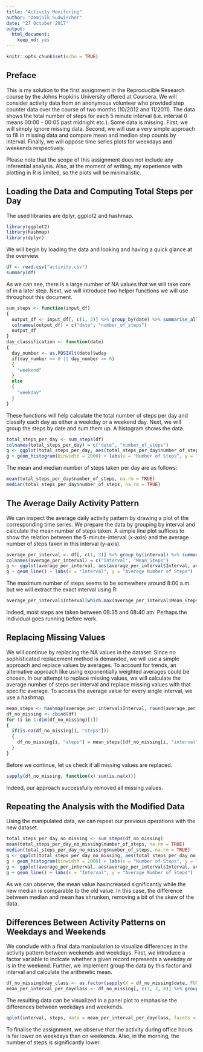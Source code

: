 ```yaml
---
title: "Activity Monitoring"
author: "Dominik Sudwischer"
date: "27 October 2017"
output: 
  html_document: 
    keep_md: yes
---
```


```r
knitr::opts_chunk$set(echo = TRUE)
```

## Preface
This is my solution to the first assignment in the Reproducible Research course by the Johns Hopkins University offered at Coursera. We will consider activity data from an anonymous volunteer who provided step counter data over the course of two months (10/2012 and 11/2011). The data shows the total number of steps for each 5 minute interval (i.e. interval 0 means 00:00 - 00:05 past midnight etc.). Some data is missing. First, we will simply ignore missing data. Second, we will use a very simple approach to fill in missing data and compare mean and median step counts by interval. Finally, we will oppose time series plots for weekdays and weekends respectively.

Please note that the scope of this assignment does not include any inferential analysis. Also, at the moment of writing, my experience with plotting in R is limited, so the plots will be minimalistic.

## Loading the Data and Computing Total Steps per Day
The used libraries are dplyr, ggplot2 and hashmap.
```r
library(ggplot2)
library(hashmap)
library(dplyr)
```
We will begin by loading the data and looking and having a quick glance at the overview. 
```r
df <- read.csv("activity.csv")
summary(df)
```
As we can see, there is a large number of NA values that we will take care of in a later step. Next, we will introduce two helper functions we will use throughout this document.
```r
sum_steps <- function(input_df)
{
  output_df <- input_df[, c(1, 2)] %>% group_by(date) %>% summarise_all(funs(sum), na.rm = TRUE)
  colnames(output_df) = c("date", "number_of_steps")
  output_df
}
day_classification <- function(date)
{
  day_number <- as.POSIXlt(date)$wday
  if(day_number <= 0 || day_number >= 6)
  {
    "weekend"
  }
  else
  {
    "weekday"
  }
}
```
These functions will help calculate the total number of steps per day and classify each day as either a weekday or a weekend day.
Next, we will group the steps by date and sum them up. A histogram shows the data.
```r
total_steps_per_day <- sum_steps(df)
colnames(total_steps_per_day) = c("date", "number_of_steps")
g <- ggplot(total_steps_per_day, aes(total_steps_per_day$number_of_steps))
g + geom_histogram(binwidth = 2000) + labs(x = "Number of Steps", y = "Count")
```
The mean and median number of steps taken per day are as follows:
```r
mean(total_steps_per_day$number_of_steps, na.rm = TRUE)
median(total_steps_per_day$number_of_steps, na.rm = TRUE)
```

## The Average Daily Activity Pattern
We can inspect the average daily activity pattern by drawing a plot of the corresponding time series. We prepare the data by grouping by interval and calculate the mean number of steps taken. A simple line plot suffices to show the relation between the 5-minute-interval (x-axis) and the average number of steps taken in this interval (y-axis).
```r
average_per_interval <- df[, c(1, 3)] %>% group_by(interval) %>% summarise_all(funs(mean), na.rm = TRUE)
colnames(average_per_interval) = c("Interval", "Mean_Steps")
g <- ggplot(average_per_interval, aes(average_per_interval$Interval, average_per_interval$Mean_Steps))
g + geom_line() + labs(x = "Interval", y = "Average Number of Steps")
```
The maximum number of steps seems to be somewhere around 8:00 a.m. but we will extract the exact interval using R:
```r
average_per_interval$Interval[which.max(average_per_interval$Mean_Steps)]
```
Indeed, most steps are taken between 08:35 and 08:40 am. Perhaps the individual goes running before work.

## Replacing Missing Values
We will continue by replacing the NA values in the dataset. Since no sophisticated replacement method is demanded, we will use a simple approach and replace values by averages. To account for trends, an alternative approach like using exponentially weighted averages could be chosen.
In our attempt to replace missing values, we will calculate the average number of steps per interval and replace missing values with that specific average. To access the average value for every single interval, we use a hashmap.
```r
mean_steps <- hashmap(average_per_interval$Interval, round(average_per_interval$Mean_Steps))
df_no_missing <- cbind(df)
for (i in 1:dim(df_no_missing)[1])
{
  if(is.na(df_no_missing[i, "steps"]))
  {
    df_no_missing[i, "steps"] = mean_steps[[df_no_missing[i, "interval"]]]
  }
}
```
Before we continue, let us check if all missing values are replaced.
```r
sapply(df_no_missing, function(x) sum(is.na(x)))
```
Indeed, our approach successfully removed all missing values.

## Repeating the Analysis with the Modified Data
Using the manipulated data, we can repeat our previous operations with the new dataset.
```r
total_steps_per_day_no_missing <- sum_steps(df_no_missing)
mean(total_steps_per_day_no_missing$number_of_steps, na.rm = TRUE)
median(total_steps_per_day_no_missing$number_of_steps, na.rm = TRUE)
g <- ggplot(total_steps_per_day_no_missing, aes(total_steps_per_day_no_missing$number_of_steps))
g + geom_histogram(binwidth = 2000) + labs(x = "Number of Steps", y = "Count")
g <- ggplot(average_per_interval, aes(average_per_interval$Interval, average_per_interval$Mean_Steps))
g + geom_line() + labs(x = "Interval", y = "Average Number of Steps")
```
As we can observe, the mean value hasincreased significantly while the new median is comparable to the old value. In this case, the difference between median and mean has shrunken, removing a bit of the skew of the data. 

## Differences Between Activity Patterns on Weekdays and Weekends
We conclude with a final data manipulation to visualize differences in the activity pattern between weekends and weekdays. First, we introduce a factor variable to indicate whether a given record represents a weekday or is in the weekend. Further, we implement group the data by this factor and interval and calculate the arithmetic mean.
```r
df_no_missing$day_class <- as.factor(sapply(X = df_no_missing$date, FUN = day_classification))
mean_per_interval_per_dayclass <- df_no_missing[, c(1, 3, 4)] %>% group_by(interval, day_class) %>% summarise_all(funs(mean), na.rm = TRUE)
```
The resulting data can be visualized in a panel plot to emphasise the differences between weekdays and weekends.
```r
qplot(interval, steps, data = mean_per_interval_per_dayclass, facets = ~day_class, geom = "line")
```

To finalise the assignment, we observe that the activity during office hours is far lower on weekdays than on weekends. Also, in the morning, the number of steps is significantly lower.